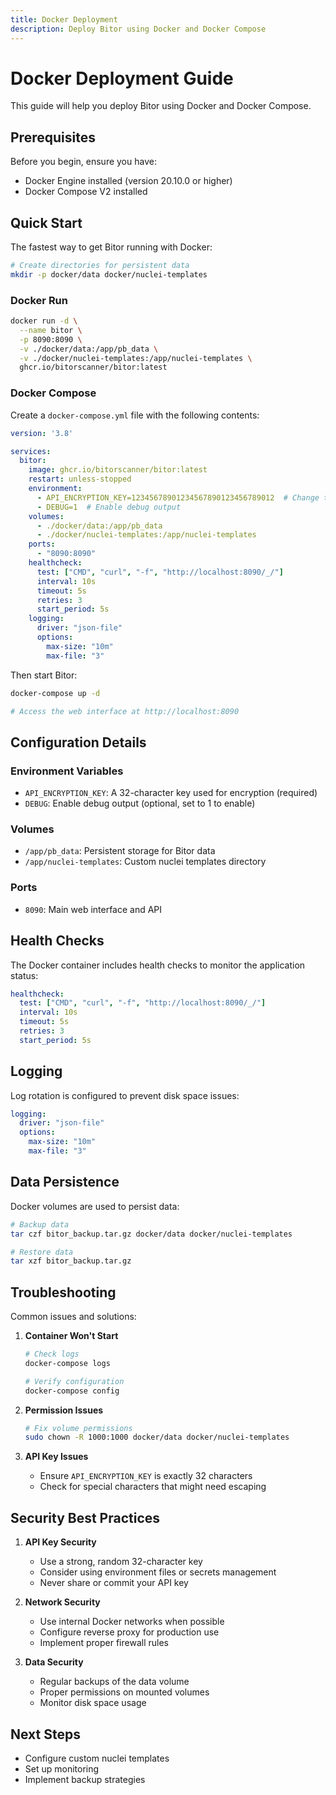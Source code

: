 ```yaml
---
title: Docker Deployment
description: Deploy Bitor using Docker and Docker Compose
---
```



# Docker Deployment Guide

This guide will help you deploy Bitor using Docker and Docker Compose.

## Prerequisites

Before you begin, ensure you have:
- Docker Engine installed (version 20.10.0 or higher)
- Docker Compose V2 installed

## Quick Start
The fastest way to get Bitor running with Docker:


```bash
# Create directories for persistent data
mkdir -p docker/data docker/nuclei-templates

```

### Docker Run

```bash
docker run -d \
  --name bitor \
  -p 8090:8090 \
  -v ./docker/data:/app/pb_data \
  -v ./docker/nuclei-templates:/app/nuclei-templates \
  ghcr.io/bitorscanner/bitor:latest
```

### Docker Compose

Create a `docker-compose.yml` file with the following contents:

```yaml
version: '3.8'

services:
  bitor:
    image: ghcr.io/bitorscanner/bitor:latest
    restart: unless-stopped
    environment:
      - API_ENCRYPTION_KEY=12345678901234567890123456789012  # Change this!
      - DEBUG=1  # Enable debug output
    volumes:
      - ./docker/data:/app/pb_data
      - ./docker/nuclei-templates:/app/nuclei-templates
    ports:
      - "8090:8090"
    healthcheck:
      test: ["CMD", "curl", "-f", "http://localhost:8090/_/"]
      interval: 10s
      timeout: 5s
      retries: 3
      start_period: 5s
    logging:
      driver: "json-file"
      options:
        max-size: "10m"
        max-file: "3"
```

Then start Bitor:

```bash
docker-compose up -d

# Access the web interface at http://localhost:8090
```

## Configuration Details

### Environment Variables

- `API_ENCRYPTION_KEY`: A 32-character key used for encryption (required)
- `DEBUG`: Enable debug output (optional, set to 1 to enable)

### Volumes

- `/app/pb_data`: Persistent storage for Bitor data
- `/app/nuclei-templates`: Custom nuclei templates directory

### Ports

- `8090`: Main web interface and API

## Health Checks

The Docker container includes health checks to monitor the application status:

```yaml
healthcheck:
  test: ["CMD", "curl", "-f", "http://localhost:8090/_/"]
  interval: 10s
  timeout: 5s
  retries: 3
  start_period: 5s
```

## Logging

Log rotation is configured to prevent disk space issues:

```yaml
logging:
  driver: "json-file"
  options:
    max-size: "10m"
    max-file: "3"
```

## Data Persistence

Docker volumes are used to persist data:

```bash
# Backup data
tar czf bitor_backup.tar.gz docker/data docker/nuclei-templates

# Restore data
tar xzf bitor_backup.tar.gz
```

## Troubleshooting

Common issues and solutions:

1. **Container Won't Start**
   ```bash
   # Check logs
   docker-compose logs
   
   # Verify configuration
   docker-compose config
   ```

2. **Permission Issues**
   ```bash
   # Fix volume permissions
   sudo chown -R 1000:1000 docker/data docker/nuclei-templates
   ```

3. **API Key Issues**
   - Ensure `API_ENCRYPTION_KEY` is exactly 32 characters
   - Check for special characters that might need escaping

## Security Best Practices

1. **API Key Security**
   - Use a strong, random 32-character key
   - Consider using environment files or secrets management
   - Never share or commit your API key

2. **Network Security**
   - Use internal Docker networks when possible
   - Configure reverse proxy for production use
   - Implement proper firewall rules

3. **Data Security**
   - Regular backups of the data volume
   - Proper permissions on mounted volumes
   - Monitor disk space usage

## Next Steps

- Configure custom nuclei templates
- Set up monitoring
- Implement backup strategies 